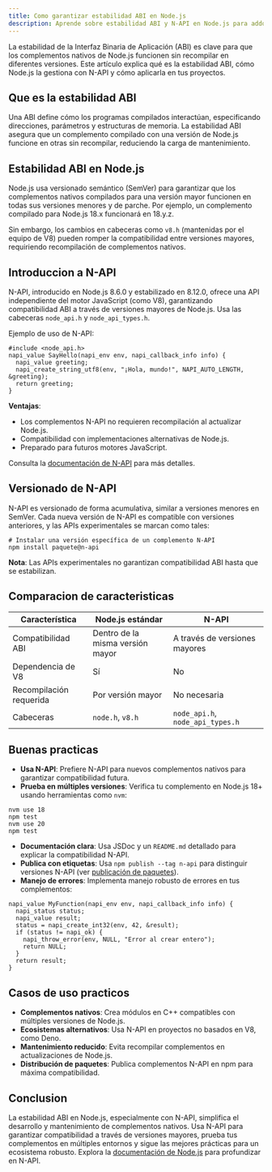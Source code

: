 ```yaml
---
title: Como garantizar estabilidad ABI en Node.js 
description: Aprende sobre estabilidad ABI y N-API en Node.js para addons nativos
---
```


La estabilidad de la Interfaz Binaria de Aplicación (ABI) es clave para que los complementos nativos de Node.js funcionen sin recompilar en diferentes versiones. Este artículo explica qué es la estabilidad ABI, cómo Node.js la gestiona con N-API y cómo aplicarla en tus proyectos.

## Que es la estabilidad ABI

Una ABI define cómo los programas compilados interactúan, especificando direcciones, parámetros y estructuras de memoria. La estabilidad ABI asegura que un complemento compilado con una versión de Node.js funcione en otras sin recompilar, reduciendo la carga de mantenimiento.

## Estabilidad ABI en Node.js

Node.js usa versionado semántico (SemVer) para garantizar que los complementos nativos compilados para una versión mayor funcionen en todas sus versiones menores y de parche. Por ejemplo, un complemento compilado para Node.js 18.x funcionará en 18.y.z.

Sin embargo, los cambios en cabeceras como `v8.h` (mantenidas por el equipo de V8) pueden romper la compatibilidad entre versiones mayores, requiriendo recompilación de complementos nativos.

## Introduccion a N-API

N-API, introducido en Node.js 8.6.0 y estabilizado en 8.12.0, ofrece una API independiente del motor JavaScript (como V8), garantizando compatibilidad ABI a través de versiones mayores de Node.js. Usa las cabeceras `node_api.h` y `node_api_types.h`.

Ejemplo de uso de N-API:

```go:js
#include <node_api.h>
napi_value SayHello(napi_env env, napi_callback_info info) {
  napi_value greeting;
  napi_create_string_utf8(env, "¡Hola, mundo!", NAPI_AUTO_LENGTH, &greeting);
  return greeting;
}
```

**Ventajas**:
- Los complementos N-API no requieren recompilación al actualizar Node.js.
- Compatibilidad con implementaciones alternativas de Node.js.
- Preparado para futuros motores JavaScript.

Consulta la [documentación de N-API](https://nodejs.org/api/n-api.html) para más detalles.

## Versionado de N-API

N-API es versionado de forma acumulativa, similar a versiones menores en SemVer. Cada nueva versión de N-API es compatible con versiones anteriores, y las APIs experimentales se marcan como tales:

```go:bash
# Instalar una versión específica de un complemento N-API
npm install paquete@n-api
```

**Nota**: Las APIs experimentales no garantizan compatibilidad ABI hasta que se estabilizan.

## Comparacion de caracteristicas

| Característica | Node.js estándar | N-API |
|----------------|------------------|-------|
| Compatibilidad ABI | Dentro de la misma versión mayor | A través de versiones mayores |
| Dependencia de V8 | Sí | No |
| Recompilación requerida | Por versión mayor | No necesaria |
| Cabeceras | `node.h`, `v8.h` | `node_api.h`, `node_api_types.h` |

## Buenas practicas

- **Usa N-API**: Prefiere N-API para nuevos complementos nativos para garantizar compatibilidad futura.
- **Prueba en múltiples versiones**: Verifica tu complemento en Node.js 18+ usando herramientas como `nvm`:

```go:bash
nvm use 18
npm test
nvm use 20
npm test
```

- **Documentación clara**: Usa JSDoc y un `README.md` detallado para explicar la compatibilidad N-API.
- **Publica con etiquetas**: Usa `npm publish --tag n-api` para distinguir versiones N-API (ver [publicación de paquetes](#)).
- **Manejo de errores**: Implementa manejo robusto de errores en tus complementos:

```go:js
napi_value MyFunction(napi_env env, napi_callback_info info) {
  napi_status status;
  napi_value result;
  status = napi_create_int32(env, 42, &result);
  if (status != napi_ok) {
    napi_throw_error(env, NULL, "Error al crear entero");
    return NULL;
  }
  return result;
}
```

## Casos de uso practicos

- **Complementos nativos**: Crea módulos en C++ compatibles con múltiples versiones de Node.js.
- **Ecosistemas alternativos**: Usa N-API en proyectos no basados en V8, como Deno.
- **Mantenimiento reducido**: Evita recompilar complementos en actualizaciones de Node.js.
- **Distribución de paquetes**: Publica complementos N-API en npm para máxima compatibilidad.

## Conclusion

La estabilidad ABI en Node.js, especialmente con N-API, simplifica el desarrollo y mantenimiento de complementos nativos. Usa N-API para garantizar compatibilidad a través de versiones mayores, prueba tus complementos en múltiples entornos y sigue las mejores prácticas para un ecosistema robusto. Explora la [documentación de Node.js](https://nodejs.org/api/n-api.html) para profundizar en N-API.
